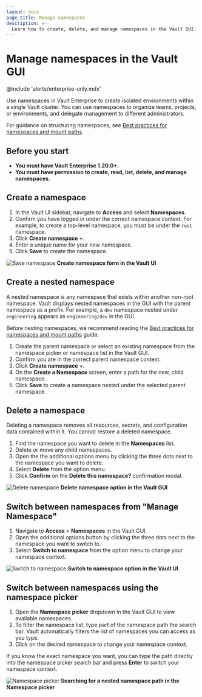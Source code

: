 ```yaml
---
layout: docs
page_title: Manage namespaces
description: >-
  Learn how to create, delete, and manage namespaces in the Vault GUI.
---
```


# Manage namespaces in the Vault GUI

@include 'alerts/enterprise-only.mdx'

Use namespaces in Vault Enterprise to create isolated environments within a
single Vault cluster. You can use namespaces to organize teams, projects, or
environments, and delegate management to different administrators.

<Tip title="Best practices for namespaces">

For guidance on structuring namespaces, see [Best practices for namespaces and mount paths](/vault/docs/enterprise/namespaces/namespace-structure).

</Tip>

## Before you start

- **You must have Vault Enterprise 1.20.0+.**
- **You must have permission to create, read, list, delete, and manage namespaces**.

## Create a namespace

1. In the Vault UI sidebar, navigate to **Access** and select **Namespaces**.
1. Confirm you have logged in under the correct namespace context. For example,
   to create a top-level namespace, you must be under the `root` namespace.
1. Click **Create namespace +**.
1. Enter a unique name for your new namespace.
1. Click **Save** to create the namespace.

![Save namespace](/img/save-namespace.png)
**Create namespace form in the Vault UI**

## Create a nested namespace

A nested namespace is any namespace that exists within another non-root
namespace. Vault displays nested namespaces in the GUI with the parent namespace
as a prefix. For example, a `dev` namespace nested under `engineering` appears
as `engineering/dev` in the GUI.

Before nesting namespaces, we recommend reading the
[Best practices for namespaces and mount paths](/vault/docs/enterprise/namespaces/namespace-structure)
guide.

1. Create the parent namespace or select an existing namespace from the
   namespace picker or namespace list in the Vault GUI.
1. Confirm you are in the correct parent namespace context.
1. Click **Create namespace +**.
1. On the **Create a Namespace** screen, enter a path for the new, child
   namespace.
1. Click **Save** to create a namespace nested under the selected parent
   namespace.


## Delete a namespace

<Warning title="Namespace deletion is permanent">
  Deleting a namespace removes all resources, secrets, and configuration data
  contained within it. You cannot restore a deleted namespace.
</Warning>

1. Find the namespace you want to delete in the **Namespaces** list.
1. Delete or move any child namespaces.
1. Open the the additional options menu by clicking the three dots next to the
   namespace you want to delete.
1. Select **Delete** from the option menu.
1. Click **Confirm** on the **Delete this namespace?** confirmation modal.



![Delete namespace](/img/delete-namespace.png)
**Delete namespace option in the Vault GUI**

## Switch between namespaces from "Manage Namespace"

1. Navigate to **Access** > **Namespaces** in the Vault GUI.
1. Open the additional options button by clicking the three dots next to the
   namespace you want to switch to.
1. Select **Switch to namespace** from the option menu to change your namespace
   context.


![Switch to namespace](/img/switch-to-namespace.png)
**Switch to namespace option in the Vault UI**

## Switch between namespaces using the namespace picker

1. Open the **Namespace picker** dropdown in the Vault GUI to view available
   namespaces.
1. To filter the namespace list, type part of the namespace path the search bar.
   Vault automatically filters the list of namespaces you can access as you type.
1. Click on the desired namespace to change your namespace context.

<Tip>
If you know the exact namespace you want, you can type the path directly into
the namespace picker search bar and press <strong>Enter</strong> to switch your namespace
context.
</Tip>


![Namespace picker](/img/namespace-picker.png)
**Searching for a nested namespace path in the Namespace picker**
